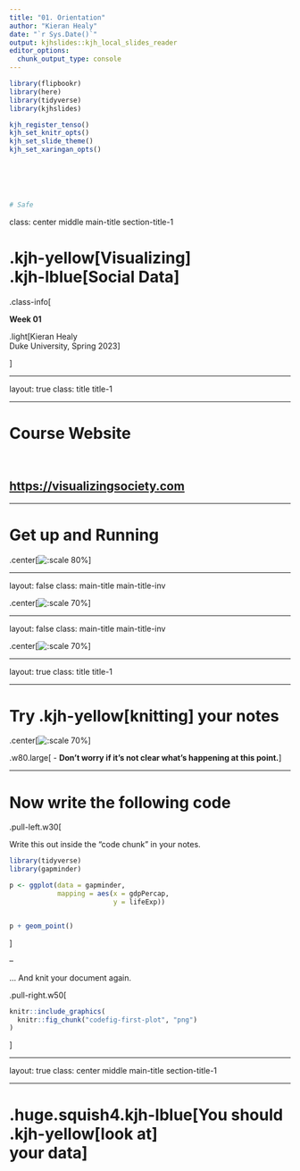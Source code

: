 ```yaml
---
title: "01. Orientation"
author: "Kieran Healy"
date: "`r Sys.Date()`"
output: kjhslides::kjh_local_slides_reader
editor_options: 
  chunk_output_type: console
---
```


```r
library(flipbookr)
library(here)
library(tidyverse)
library(kjhslides)
```


```r

kjh_register_tenso()
kjh_set_knitr_opts()
kjh_set_slide_theme()
kjh_set_xaringan_opts()






# Safe
```

class: center middle main-title section-title-1

# .kjh-yellow[Visualizing]<br /> .kjh-lblue[Social Data]

.class-info[

**Week 01**

.light[Kieran Healy<br>
Duke University, Spring 2023]

]

---

layout: true
class: title title-1

---

# Course Website

&nbsp;

## [https://visualizingsociety.com](https://visualizingsociety.com)

---


# Get up and Running

.center[![:scale 80%](img/01_rstudio_logo.png)]

---

layout: false
class: main-title main-title-inv

.center[![:scale 70%](img/01_up_and_running_01.png)]

---

layout: false
class: main-title main-title-inv


.center[![:scale 70%](img/01_up_and_running_02.png)]

---

layout: true
class: title title-1

---

# Try .kjh-yellow[knitting] your notes

.center[![:scale 70%](img/01_up_and_running_03.png)]

.w80.large[
- **Don't worry if it's not clear what's happening at this point.**]


---

# Now write the following code

.pull-left.w30[

Write this out inside the "code chunk" in your notes.

```r
library(tidyverse)
library(gapminder)

p <- ggplot(data = gapminder, 
            mapping = aes(x = gdpPercap, 
                          y = lifeExp))  


p + geom_point()
```
]

--

... And knit your document again.

.pull-right.w50[
```r
knitr::include_graphics(
  knitr::fig_chunk("codefig-first-plot", "png")
)
```
]


---


layout: true
class: center middle main-title section-title-1

---

# .huge.squish4.kjh-lblue[You should<br />.kjh-yellow[look at]<br />your data]

